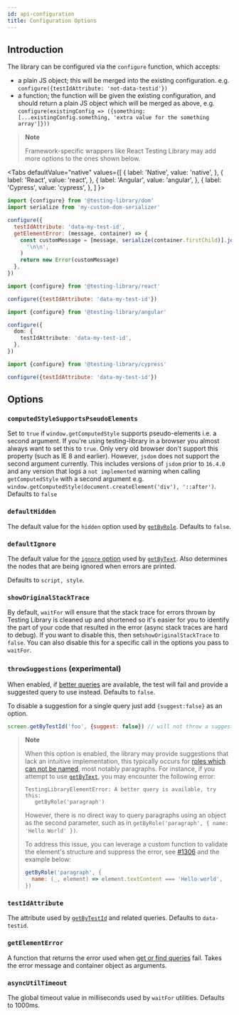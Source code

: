 ```yaml
---
id: api-configuration
title: Configuration Options
---
```



## Introduction

The library can be configured via the `configure` function, which accepts:

- a plain JS object; this will be merged into the existing configuration. e.g.
  `configure({testIdAttribute: 'not-data-testid'})`
- a function; the function will be given the existing configuration, and should
  return a plain JS object which will be merged as above, e.g.
  `configure(existingConfig => ({something: [...existingConfig.something, 'extra value for the something array']}))`

> **Note**
>
> Framework-specific wrappers like React Testing Library may add more options to
> the ones shown below.

<Tabs
  defaultValue="native"
  values={[
    { label: 'Native', value: 'native', },
    { label: 'React', value: 'react', },
    { label: 'Angular', value: 'angular', },
    { label: 'Cypress', value: 'cypress', },
  ]
}>
<TabItem value="native">

```js title="setup-tests.js"
import {configure} from '@testing-library/dom'
import serialize from 'my-custom-dom-serializer'

configure({
  testIdAttribute: 'data-my-test-id',
  getElementError: (message, container) => {
    const customMessage = [message, serialize(container.firstChild)].join(
      '\n\n',
    )
    return new Error(customMessage)
  },
})
```

  </TabItem>
  <TabItem value="react">

```js title="setup-tests.js"
import {configure} from '@testing-library/react'

configure({testIdAttribute: 'data-my-test-id'})
```

  </TabItem>
  <TabItem value="angular">

```ts title="setup-tests.ts"
import {configure} from '@testing-library/angular'

configure({
  dom: {
    testIdAttribute: 'data-my-test-id',
  },
})
```

  </TabItem>
  <TabItem value="cypress">

```js title="setup-tests.js"
import {configure} from '@testing-library/cypress'

configure({testIdAttribute: 'data-my-test-id'})
```

  </TabItem>
  </Tabs>

## Options

### `computedStyleSupportsPseudoElements`

Set to `true` if `window.getComputedStyle` supports pseudo-elements i.e. a
second argument. If you're using testing-library in a browser you almost always
want to set this to `true`. Only very old browser don't support this property
(such as IE 8 and earlier). However, `jsdom` does not support the second
argument currently. This includes versions of `jsdom` prior to `16.4.0` and any
version that logs a `not implemented` warning when calling `getComputedStyle`
with a second argument e.g.
`window.getComputedStyle(document.createElement('div'), '::after')`. Defaults to
`false`

### `defaultHidden`

The default value for the `hidden` option used by
[`getByRole`](queries/byrole.mdx). Defaults to `false`.

### `defaultIgnore`

The default value for the [`ignore` option](queries/bytext.mdx#ignore) used by
[`getByText`](queries/bytext.mdx). Also determines the nodes that are being
ignored when errors are printed.

Defaults to `script, style`.

### `showOriginalStackTrace`

By default, `waitFor` will ensure that the stack trace for errors thrown by
Testing Library is cleaned up and shortened so it's easier for you to identify
the part of your code that resulted in the error (async stack traces are hard to
debug). If you want to disable this, then set`showOriginalStackTrace` to
`false`. You can also disable this for a specific call in the options you pass
to `waitFor`.

### `throwSuggestions` (experimental)

When enabled, if [better queries](queries/about.mdx#priority) are available, the
test will fail and provide a suggested query to use instead. Defaults to
`false`.

To disable a suggestion for a single query just add `{suggest:false}` as an
option.

```js
screen.getByTestId('foo', {suggest: false}) // will not throw a suggestion
```

> **Note**
>
> When this option is enabled, the library may provide suggestions that lack an
> intuitive implementation, this typically occurs for
> [roles which can not be named](https://w3c.github.io/aria/#namefromprohibited),
> most notably paragraphs. For instance, if you attempt to use
> [`getByText`](queries/bytext.mdx), you may encounter the following error:
>
> ```
> TestingLibraryElementError: A better query is available, try this:
>    getByRole('paragraph')
> ```
>
> However, there is no direct way to query paragraphs using an object as the
> second parameter, such as in
> `getByRole('paragraph', { name: 'Hello World' })`.
>
> To address this issue, you can leverage a custom function to validate the
> element's structure and suppress the error, see
> [#1306](https://github.com/testing-library/dom-testing-library/issues/1306)
> and the example below:
>
> ```js
> getByRole('paragraph', {
>   name: (_, element) => element.textContent === 'Hello world',
> })
> ```

### `testIdAttribute`

The attribute used by [`getByTestId`](queries/bytestid.mdx) and related queries.
Defaults to `data-testid`.

### `getElementError`

A function that returns the error used when
[get or find queries](queries/about.mdx#types-of-queries) fail. Takes the error
message and container object as arguments.

### `asyncUtilTimeout`

The global timeout value in milliseconds used by `waitFor` utilities. Defaults
to 1000ms.